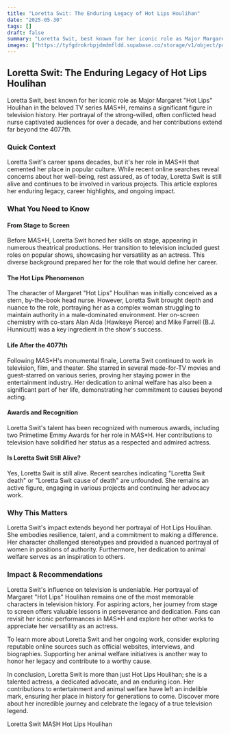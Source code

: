 ```yaml
---
title: "Loretta Swit: The Enduring Legacy of Hot Lips Houlihan"
date: "2025-05-30"
tags: []
draft: false
summary: "Loretta Swit, best known for her iconic role as Major Margaret \"Hot Lips\" Houlihan in the beloved TV series M*A*S*H, remains a significant figure in television history. Her portrayal of the strong-willed, often conflicted head nurse captivated audiences for over a decade, and her contributions extend far beyond the 4077th."
images: ["https://tyfgdrokrbpjdmdmfldd.supabase.co/storage/v1/object/public/image/2025-05-31-00-05-09-281+02-00.jpg"]
---
```




## Loretta Swit: The Enduring Legacy of Hot Lips Houlihan

Loretta Swit, best known for her iconic role as Major Margaret "Hot Lips" Houlihan in the beloved TV series M*A*S*H, remains a significant figure in television history. Her portrayal of the strong-willed, often conflicted head nurse captivated audiences for over a decade, and her contributions extend far beyond the 4077th.

### Quick Context

Loretta Swit's career spans decades, but it's her role in M*A*S*H that cemented her place in popular culture. While recent online searches reveal concerns about her well-being, rest assured, as of today, Loretta Swit is still alive and continues to be involved in various projects. This article explores her enduring legacy, career highlights, and ongoing impact.

### What You Need to Know

#### From Stage to Screen

Before M*A*S*H, Loretta Swit honed her skills on stage, appearing in numerous theatrical productions. Her transition to television included guest roles on popular shows, showcasing her versatility as an actress. This diverse background prepared her for the role that would define her career.

#### The Hot Lips Phenomenon

The character of Margaret "Hot Lips" Houlihan was initially conceived as a stern, by-the-book head nurse. However, Loretta Swit brought depth and nuance to the role, portraying her as a complex woman struggling to maintain authority in a male-dominated environment. Her on-screen chemistry with co-stars Alan Alda (Hawkeye Pierce) and Mike Farrell (B.J. Hunnicutt) was a key ingredient in the show's success.

#### Life After the 4077th

Following M*A*S*H's monumental finale, Loretta Swit continued to work in television, film, and theater. She starred in several made-for-TV movies and guest-starred on various series, proving her staying power in the entertainment industry. Her dedication to animal welfare has also been a significant part of her life, demonstrating her commitment to causes beyond acting.

#### Awards and Recognition

Loretta Swit's talent has been recognized with numerous awards, including two Primetime Emmy Awards for her role in M*A*S*H. Her contributions to television have solidified her status as a respected and admired actress.

#### Is Loretta Swit Still Alive?

Yes, Loretta Swit is still alive. Recent searches indicating "Loretta Swit death" or "Loretta Swit cause of death" are unfounded. She remains an active figure, engaging in various projects and continuing her advocacy work.

### Why This Matters

Loretta Swit's impact extends beyond her portrayal of Hot Lips Houlihan. She embodies resilience, talent, and a commitment to making a difference. Her character challenged stereotypes and provided a nuanced portrayal of women in positions of authority. Furthermore, her dedication to animal welfare serves as an inspiration to others.

### Impact & Recommendations

Loretta Swit's influence on television is undeniable. Her portrayal of Margaret "Hot Lips" Houlihan remains one of the most memorable characters in television history. For aspiring actors, her journey from stage to screen offers valuable lessons in perseverance and dedication. Fans can revisit her iconic performances in M*A*S*H and explore her other works to appreciate her versatility as an actress.

To learn more about Loretta Swit and her ongoing work, consider exploring reputable online sources such as official websites, interviews, and biographies. Supporting her animal welfare initiatives is another way to honor her legacy and contribute to a worthy cause.

In conclusion, Loretta Swit is more than just Hot Lips Houlihan; she is a talented actress, a dedicated advocate, and an enduring icon. Her contributions to entertainment and animal welfare have left an indelible mark, ensuring her place in history for generations to come. Discover more about her incredible journey and celebrate the legacy of a true television legend.

Loretta Swit
MASH
Hot Lips Houlihan
